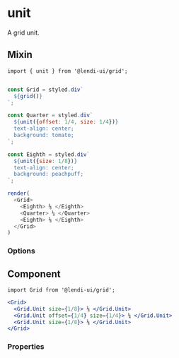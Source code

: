 
# unit

A grid unit.

## Mixin

```
import { unit } from '@lendi-ui/grid';
```

```js

const Grid = styled.div`
  ${grid()}
`;

const Quarter = styled.div`
  ${unit({offset: 1/4, size: 1/4})}
  text-align: center;
  background: tomato;
`;

const Eighth = styled.div`
  ${unit({size: 1/8})}
  text-align: center;
  background: peachpuff;
`;

render(
  <Grid>
    <Eighth> ⅛ </Eighth>
    <Quarter> ¼ </Quarter>
    <Eighth> ⅛ </Eighth>
  </Grid>
)
```

### Options

<PropTable>
  <PropTable.Entry name="offset" type="number" defaultValue={0} description="The size of the grid unit offset as a fraction"/>
  <PropTable.Entry name="size" type="number" defaultValue={1} description="The size of the grid unit as a fraction"/>
</PropTable>

## Component

```
import Grid from '@lendi-ui/grid';
```

```jsx
<Grid>
  <Grid.Unit size={1/8}> ⅛ </Grid.Unit>
  <Grid.Unit offset={1/4} size={1/4}> ¼ </Grid.Unit>
  <Grid.Unit size={1/8}> ⅛ </Grid.Unit>
</Grid>
```

### Properties

<PropTable>
  <PropTable.Entry name="offset" type="number" defaultValue={0} description="The size of the grid unit offset as a fraction"/>
  <PropTable.Entry name="size" type="number" defaultValue={1} description="The size of the grid unit as a fraction"/>
</PropTable>

